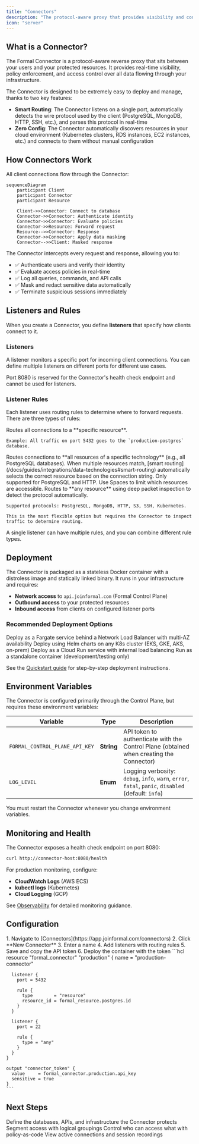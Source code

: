 ```yaml
---
title: "Connectors"
description: "The protocol-aware proxy that provides visibility and control over data access"
icon: "server"
---
```


## What is a Connector?

The Formal Connector is a protocol-aware reverse proxy that sits between your users and your protected resources. It provides real-time visibility, policy enforcement, and access control over all data flowing through your infrastructure.

The Connector is designed to be extremely easy to deploy and manage, thanks to two key features:

- **Smart Routing**: The Connector listens on a single port, automatically detects the wire protocol used by the client (PostgreSQL, MongoDB, HTTP, SSH, etc.), and parses this protocol in real-time
- **Zero Config**: The Connector automatically discovers resources in your cloud environment (Kubernetes clusters, RDS instances, EC2 instances, etc.) and connects to them without manual configuration

## How Connectors Work

All client connections flow through the Connector:

```mermaid
sequenceDiagram
    participant Client
    participant Connector
    participant Resource

    Client->>Connector: Connect to database
    Connector->>Connector: Authenticate identity
    Connector->>Connector: Evaluate policies
    Connector->>Resource: Forward request
    Resource-->>Connector: Response
    Connector->>Connector: Apply data masking
    Connector-->>Client: Masked response
```

The Connector intercepts every request and response, allowing you to:

- ✅ Authenticate users and verify their identity
- ✅ Evaluate access policies in real-time
- ✅ Log all queries, commands, and API calls
- ✅ Mask and redact sensitive data automatically
- ✅ Terminate suspicious sessions immediately

## Listeners and Rules

When you create a Connector, you define **listeners** that specify how clients connect to it.

### Listeners

A listener monitors a specific port for incoming client connections. You can define multiple listeners on different ports for different use cases.

<Note>
  Port 8080 is reserved for the Connector's health check endpoint and cannot be
  used for listeners.
</Note>

### Listener Rules

Each listener uses routing rules to determine where to forward requests. There are three types of rules:

<AccordionGroup>
  <Accordion title="Resource Rule" icon="database">
    Routes all connections to a **specific resource**.
    
    Example: All traffic on port 5432 goes to the `production-postgres` database.
  </Accordion>

<Accordion title="Technology Rule" icon="layer-group">
  Routes connections to **all resources of a specific technology** (e.g., all
  PostgreSQL databases). When multiple resources match, [smart
  routing](/docs/guides/integrations/data-technologies#smart-routing)
  automatically selects the correct resource based on the connection string.
  <Warning>
    Only supported for PostgreSQL and HTTP. Use Spaces to limit which resources
    are accessible.
  </Warning>
</Accordion>

  <Accordion title="Any Rule" icon="asterisk">
    Routes to **any resource** using deep packet inspection to detect the protocol automatically.
    
    Supported protocols: PostgreSQL, MongoDB, HTTP, S3, SSH, Kubernetes.
    
    This is the most flexible option but requires the Connector to inspect traffic to determine routing.
  </Accordion>
</AccordionGroup>

<Tip>
  A single listener can have multiple rules, and you can combine different rule
  types.
</Tip>

## Deployment

The Connector is packaged as a stateless Docker container with a distroless image and statically linked binary. It runs in your infrastructure and requires:

- **Network access** to `api.joinformal.com` (Formal Control Plane)
- **Outbound access** to your protected resources
- **Inbound access** from clients on configured listener ports

### Recommended Deployment Options

<CardGroup cols={2}>
  <Card title="AWS ECS Fargate" icon="aws">
    Deploy as a Fargate service behind a Network Load Balancer with multi-AZ
    availability
  </Card>
  <Card title="Kubernetes" icon="dharmachakra">
    Deploy using Helm charts on any K8s cluster (EKS, GKE, AKS, on-prem)
  </Card>
  <Card title="GCP Cloud Run" icon="google">
    Deploy as a Cloud Run service with internal load balancing
  </Card>
  <Card title="Docker" icon="docker">
    Run as a standalone container (development/testing only)
  </Card>
</CardGroup>

See the [Quickstart guide](/docs/guides/getting-started/quickstart) for step-by-step deployment instructions.

## Environment Variables

The Connector is configured primarily through the Control Plane, but requires these environment variables:

| Variable                       | Type       | Description                                                                                         |
| ------------------------------ | ---------- | --------------------------------------------------------------------------------------------------- |
| `FORMAL_CONTROL_PLANE_API_KEY` | **String** | API token to authenticate with the Control Plane (obtained when creating the Connector)             |
| `LOG_LEVEL`                    | **Enum**   | Logging verbosity: `debug`, `info`, `warn`, `error`, `fatal`, `panic`, `disabled` (default: `info`) |

<Warning>
  You must restart the Connector whenever you change environment variables.
</Warning>

## Monitoring and Health

The Connector exposes a health check endpoint on port 8080:

```bash
curl http://connector-host:8080/health
```

For production monitoring, configure:

- **CloudWatch Logs** (AWS ECS)
- **kubectl logs** (Kubernetes)
- **Cloud Logging** (GCP)

See [Observability](/docs/guides/observability/logs) for detailed monitoring guidance.

## Configuration

<Tabs>
  <Tab title="Web Console">
    1. Navigate to [Connectors](https://app.joinformal.com/connectors)
    2. Click **New Connector**
    3. Enter a name
    4. Add listeners with routing rules
    5. Save and copy the API token
    6. Deploy the container with the token
  </Tab>
  <Tab title="Terraform">
    ```hcl
    resource "formal_connector" "production" {
      name = "production-connector"
      
      listener {
        port = 5432
        
        rule {
          type        = "resource"
          resource_id = formal_resource.postgres.id
        }
      }
      
      listener {
        port = 22
        
        rule {
          type = "any"
        }
      }
    }
    
    output "connector_token" {
      value     = formal_connector.production.api_key
      sensitive = true
    }
    ```
  </Tab>
</Tabs>

## Next Steps

<CardGroup cols={2}>
  <Card
    title="Add Resources"
    icon="database"
    href="/docs/guides/core-concepts/resources"
  >
    Define the databases, APIs, and infrastructure the Connector protects
  </Card>
  <Card
    title="Configure Spaces"
    icon="layer-group"
    href="/docs/guides/core-concepts/spaces"
  >
    Segment access with logical groupings
  </Card>
  <Card
    title="Write Policies"
    icon="shield-check"
    href="/docs/guides/policies/policies"
  >
    Control who can access what with policy-as-code
  </Card>
  <Card
    title="Monitor Sessions"
    icon="radar"
    href="/docs/guides/observability/sessions"
  >
    View active connections and session recordings
  </Card>
</CardGroup>
